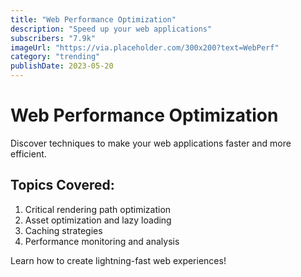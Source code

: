 ```yaml
---
title: "Web Performance Optimization"
description: "Speed up your web applications"
subscribers: "7.9k"
imageUrl: "https://via.placeholder.com/300x200?text=WebPerf"
category: "trending"
publishDate: 2023-05-20
---
```


# Web Performance Optimization

Discover techniques to make your web applications faster and more efficient.

## Topics Covered:

1. Critical rendering path optimization
2. Asset optimization and lazy loading
3. Caching strategies
4. Performance monitoring and analysis

Learn how to create lightning-fast web experiences!